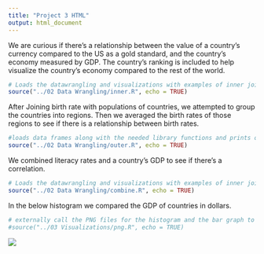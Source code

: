 ```yaml
---
title: "Project 3 HTML"
output: html_document
---
```


We are curious if there's a relationship between the value of a country's currency compared to the US as a gold standard, and the country's economy measured by GDP.  The country's ranking is included to help visualize the country's economy compared to the rest of the world. 

```r
# Loads the datawrangling and visualizations with examples of inner join, outer join, and combining data sets
source("../02 Data Wrangling/inner.R", echo = TRUE)
```

After Joining birth rate with populations of countries, we attempted to group the countries into regions. Then we averaged the birth rates of those regions to see if there is a relationship between birth rates. 

```r
#loads data frames along with the needed library functions and prints out
source("../02 Data Wrangling/outer.R", echo = TRUE)
```

We combined literacy rates and a country's GDP to see if there's a correlation.
```r
# Loads the datawrangling and visualizations with examples of inner join, outer join, and combining data sets
source("../02 Data Wrangling/combine.R", echo = TRUE)
```

In the below histogram we compared the GDP of countries in dollars.
```r
# externally call the PNG files for the histogram and the bar graph to display categorical variables
#source("../03 Visualizations/png.R", echo = TRUE)
```

![](./histogram.png)    
